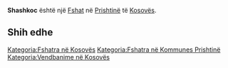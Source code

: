 {{Fshat në Kosovës
 | Emri                = Shashkoc
| sqi_N_name = Shashkoc
| sqi_N_FULL_NAME_RO = Shashkoc
| sqi_N_FULL_NAME_ND_RO = Shashkoc
| sqi_N_SORT_NAME_RG = SHASHKOC
| sqi_N_FULL_NAME_RG = Shashkoc
| sqi_N_FULL_NAME_ND_RG = Shashkoc
| sqi_V_name = Shashkovc
| sqi_V_FULL_NAME_RO = Shashkovc
| sqi_V_FULL_NAME_ND_RO = Shashkovc
| sqi_V_SORT_NAME_RG = SHASHKOVC
| sqi_V_FULL_NAME_RG = Shashkovc
| sqi_V_FULL_NAME_ND_RG = Shashkovc
| srp_N_name = Šaškovac
| srp_N_FULL_NAME_RO = Šaškovac
| srp_N_FULL_NAME_ND_RO = Saskovac
| srp_N_SORT_NAME_RG = SASKOVAC
| srp_N_FULL_NAME_RG = Šaškovac
| srp_N_FULL_NAME_ND_RG = Saskovac
| srp_NS_name = Шашковац
| srp_NS_FULL_NAME_RO = Шашковац
| srp_NS_FULL_NAME_ND_RO = Шашковац
| srp_NS_SORT_NAME_RG = ШАШКОВАЦ
| srp_NS_FULL_NAME_RG = Шашковац
| srp_NS_FULL_NAME_ND_RG = Шашковац
| std_V_name = Saskovce
| std_V_FULL_NAME_RO = Saskovce
| std_V_FULL_NAME_ND_RO = Saskovce
| std_V_SORT_NAME_RG = SASKOVCE
| std_V_FULL_NAME_RG = Saskovce
| std_V_FULL_NAME_ND_RG = Saskovce

 | Emri (Rasa dhanore) = 
 | Figura              = 
 | Shteti              = Kosovo
 | Komuna              = Prishtinë
 | Kodi postar         = 
 | Sipërfaqja          = 

 | Popullsia           = 

 | Regj. i popullsisë  = 
 | Dend. e popullsisë  = 
 | Faqja zyrtare       = 
 <!--- Koordinatat ----> 
 | Gjerësia            = 42.586667
 | Gjatësia            = 21.229444
 | Lartësia            = 
}}
'''Shashkoc''' është një [[Fshat]] në [[Prishtinë]] të [[Kosovës]].

<!-- == Gjeografia == -->
<!-- == Historia == -->
<!-- == Demografia == -->
== Shih edhe ==
{{Komuna Prishtinë}}
{{Kosovo-Administrata-Cung}}

[[Kategoria:Fshatra në Kosovës]]
[[Kategoria:Fshatra në Kommunes Prishtinë]]
[[Kategoria:Vendbanime në Kosovës]]